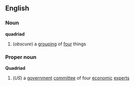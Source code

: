 ==English==
===Noun===
'''quadriad'''
#(''obscure'') a [[grouping]] of [[four]] things
===Proper noun===
'''Quadriad'''
#(''US'') a [[government]] [[committee]] of four [[economic]] [[expert]]s